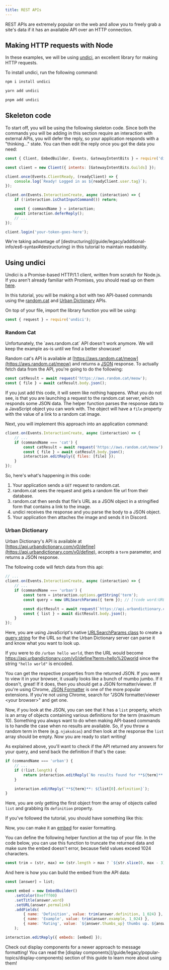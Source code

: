 ```yaml
---
title: REST APIs
---
```


REST APIs are extremely popular on the web and allow you to freely grab a site's data if it has an available API over an HTTP connection.

## Making HTTP requests with Node

In these examples, we will be using [undici](https://www.npmjs.com/package/undici), an excellent library for making HTTP requests.

To install undici, run the following command:

```sh tab="npm"
npm i install undici
```

```sh tab="yarn"
yarn add undici
```

```sh tab="pnpm"
pnpm add undici
```

## Skeleton code

To start off, you will be using the following skeleton code. Since both the commands you will be adding in this section require an interaction with external APIs, you will defer the reply, so your application responds with a "thinking..." state. You can then edit the reply once you got the data you need:

```js title="rest-examples.js" lineNumbers
const { Client, EmbedBuilder, Events, GatewayIntentBits } = require('discord.js');

const client = new Client({ intents: [GatewayIntentBits.Guilds] });

client.once(Events.ClientReady, (readyClient) => {
	console.log(`Ready! Logged in as ${readyClient.user.tag}`);
});

client.on(Events.InteractionCreate, async (interaction) => {
	if (!interaction.isChatInputCommand()) return;

	const { commandName } = interaction;
	await interaction.deferReply();
	// ...
});

client.login('your-token-goes-here');
```

<Callout>
	We're taking advantage of [destructuring](/guide/legacy/additional-info/es6-syntax#destructuring) in this tutorial to
	maintain readability.
</Callout>

## Using undici

Undici is a Promise-based HTTP/1.1 client, written from scratch for Node.js. If you aren't already familiar with Promises, you should read up on them [here](/guide/legacy/additional-info/async-await).

In this tutorial, you will be making a bot with two API-based commands using the [random.cat](https://aws.random.cat) and [Urban Dictionary](https://www.urbandictionary.com) APIs.

On top of your file, import the library function you will be using:

```js
const { request } = require('undici');
```

### Random Cat

<Callout title="No more cats :(" type="error">
	Unfortunately, the `aws.random.cat` API doesn't work anymore. We will keep the example as-is until we find a better
	showcase!
</Callout>

Random cat's API is available at [https://aws.random.cat/meow](https://aws.random.cat/meow) and returns a [JSON](https://developer.mozilla.org/en-US/docs/Web/JavaScript/Reference/Global_Objects/JSON) response. To actually fetch data from the API, you're going to do the following:

```js
const catResult = await request('https://aws.random.cat/meow');
const { file } = await catResult.body.json();
```

If you just add this code, it will seem like nothing happens. What you do not see, is that you are launching a request to the random.cat server, which responds some JSON data. The helper function parses the response data to a JavaScript object you can work with. The object will have a `file` property with the value of a link to a random cat image.

Next, you will implement this approach into an application command:

```js {3-7}
client.on(Events.InteractionCreate, async (interaction) => {
	// ...
	if (commandName === 'cat') {
		const catResult = await request('https://aws.random.cat/meow');
		const { file } = await catResult.body.json();
		interaction.editReply({ files: [file] });
	}
});
```

So, here's what's happening in this code:

1. Your application sends a `GET` request to random.cat.
2. random.cat sees the request and gets a random file url from their database.
3. random.cat then sends that file's URL as a JSON object in a stringified form that contains a link to the image.
4. undici receives the response and you parse the body to a JSON object.
5. Your application then attaches the image and sends it in Discord.

### Urban Dictionary

Urban Dictionary's API is available at [https://api.urbandictionary.com/v0/define](https://api.urbandictionary.com/v0/define), accepts a `term` parameter, and returns a JSON response.

The following code will fetch data from this api:

```js {1,5-11}
// ...
client.on(Events.InteractionCreate, async (interaction) => {
	// ...
	if (commandName === 'urban') {
		const term = interaction.options.getString('term');
		const query = new URLSearchParams({ term }); // [!code word:URLSearchParams]

		const dictResult = await request(`https://api.urbandictionary.com/v0/define?${query}`);
		const { list } = await dictResult.body.json();
	}
});
```

Here, you are using JavaScript's native [URLSearchParams class](https://developer.mozilla.org/en-US/docs/Web/API/URLSearchParams) to create a [query string](https://en.wikipedia.org/wiki/Query_string) for the URL so that the Urban Dictionary server can parse it and know what you want to look up.

If you were to do `/urban hello world`, then the URL would become https://api.urbandictionary.com/v0/define?term=hello%20world since the string `"hello world"` is encoded.

You can get the respective properties from the returned JSON. If you were to view it in your browser, it usually looks like a bunch of mumbo jumbo. If it doesn't, great! If it does, then you should get a JSON formatter/viewer. If you're using Chrome, [JSON Formatter](https://chrome.google.com/webstore/detail/json-formatter/bcjindcccaagfpapjjmafapmmgkkhgoa) is one of the more popular extensions. If you're not using Chrome, search for "JSON formatter/viewer &lt;your browser&gt;" and get one.

Now, if you look at the JSON, you can see that it has a `list` property, which is an array of objects containing various definitions for the term (maximum 10). Something you always want to do when making API-based commands is to handle the case when no results are available. So, if you throw a random term in there (e.g. `njaksdcas`) and then look at the response the `list` array should be empty. Now you are ready to start writing!

As explained above, you'll want to check if the API returned any answers for your query, and send back the definition if that's the case:

```js {3-5,7}
if (commandName === 'urban') {
	// ...
	if (!list.length) {
		return interaction.editReply(`No results found for **${term}**.`);
	}

	interaction.editReply(`**${term}**: ${list[0].definition}`);
}
```

Here, you are only getting the first object from the array of objects called `list` and grabbing its `definition` property.

If you've followed the tutorial, you should have something like this:

Now, you can make it an [embed](/guide/legacy/popular-topics/embeds) for easier formatting.

You can define the following helper function at the top of your file. In the code below, you can use this function to truncate the returned data and make sure the embed doesn't error, because field values exceed 1024 characters.

```js
const trim = (str, max) => (str.length > max ? `${str.slice(0, max - 3)}...` : str);
```

And here is how you can build the embed from the API data:

```js
const [answer] = list;

const embed = new EmbedBuilder()
	.setColor(0xefff00)
	.setTitle(answer.word)
	.setURL(answer.permalink)
	.addFields(
		{ name: 'Definition', value: trim(answer.definition, 1_024) },
		{ name: 'Example', value: trim(answer.example, 1_024) },
		{ name: 'Rating', value: `${answer.thumbs_up} thumbs up. ${answer.thumbs_down} thumbs down.` },
	);

interaction.editReply({ embeds: [embed] });
```

<Callout>
	Check out display components for a newer approach to message formatting! You can read the [display
	components](/guide/legacy/popular-topics/display-components) section of this guide to learn more about using them!
</Callout>

